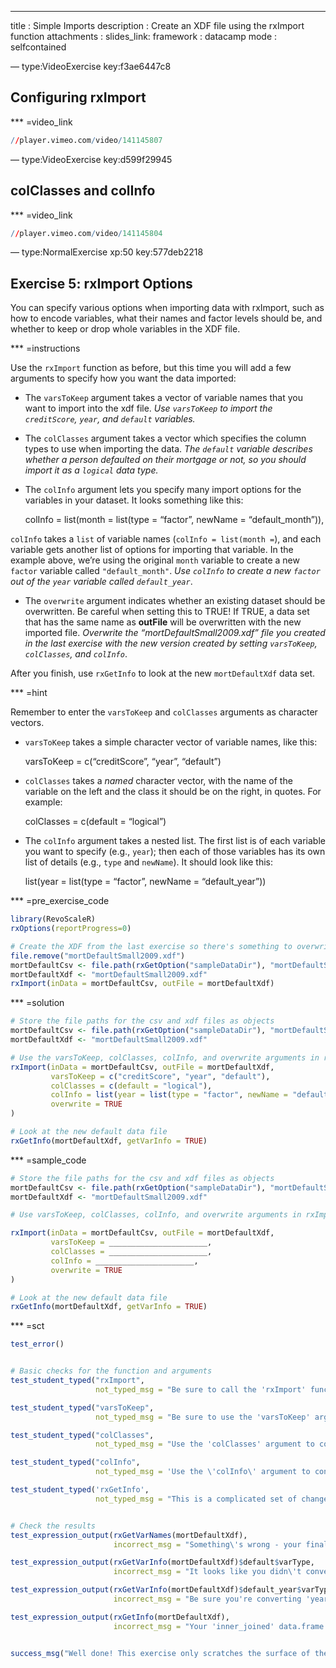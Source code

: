 ---
title       : Simple Imports
description : Create an XDF file using the rxImport function
attachments :
 slides_link: 
framework   : datacamp
mode        : selfcontained

--- type:VideoExercise key:f3ae6447c8

## Configuring rxImport 

*** =video_link

```r
//player.vimeo.com/video/141145807
```









--- type:VideoExercise key:d599f29945

## colClasses and colInfo

*** =video_link

```r
//player.vimeo.com/video/141145804
```






--- type:NormalExercise xp:50 key:577deb2218


## Exercise 5: rxImport Options

You can specify various options when importing data with rxImport, such as how 
to encode variables, what their names and factor levels should be, and whether 
to keep or drop whole variables in the XDF file.

*** =instructions

Use the `rxImport` function as before, but this time you will add a few 
arguments to specify how you want the data imported:  

 - The `varsToKeep` argument takes a vector of variable names that you want to 
   import into the xdf file. *Use `varsToKeep` to import the `creditScore`, 
   `year`, and `default` variables.*

 - The `colClasses` argument takes a vector which specifies the column types to
   use when importing the data. *The `default` variable describes whether a 
   person defaulted on their mortgage or not, so you should import it as a 
   `logical` data type.*

 - The `colInfo` argument lets you specify many import options for the variables
   in your dataset. It looks something like this:
   
    colInfo = list(month = list(type = "factor", newName = "default_month")),
   
`colInfo` takes a `list` of variable names (`colInfo = list(month = `), and 
each variable gets another list of options for importing that variable. In
the example above, we're using the original `month` variable to create a new 
`factor` variable called `"default_month"`. *Use `colInfo` to create a new
`factor` out of the `year` variable called `default_year`*.

 - The `overwrite` argument indicates whether an existing dataset should be 
   overwritten. Be careful when setting this to TRUE! If TRUE, a data set that 
   has the same name as **outFile** will be overwritten with the new imported 
   file. *Overwrite the "mortDefaultSmall2009.xdf" file you created in the last 
   exercise with the new version created by setting `varsToKeep`, `colClasses`,
   and `colInfo`*.


After you finish, use `rxGetInfo` to look at the new `mortDefaultXdf` data set.


*** =hint

Remember to enter the `varsToKeep` and `colClasses` arguments as character 
vectors.

 - `varsToKeep` takes a simple character vector of variable names, like this:

    varsToKeep = c("creditScore", "year", "default")

 - `colClasses` takes a *named* character vector, with the name of the variable
   on the left and the class it should be on the right, in quotes. For example:
 
    colClasses = c(default = "logical")

 - The `colInfo` argument takes a nested list. The first list is of each variable
   you want to specify (e.g., `year`); then each of those variables has its own list of 
   details (e.g., `type` and `newName`).
   It should look like this:

    list(year = list(type = "factor", newName = "default_year"))



*** =pre_exercise_code
```r
library(RevoScaleR)
rxOptions(reportProgress=0)

# Create the XDF from the last exercise so there's something to overwrite
file.remove("mortDefaultSmall2009.xdf")
mortDefaultCsv <- file.path(rxGetOption("sampleDataDir"), "mortDefaultSmall2009.csv")
mortDefaultXdf <- "mortDefaultSmall2009.xdf"
rxImport(inData = mortDefaultCsv, outFile = mortDefaultXdf)
```

*** =solution
```r
# Store the file paths for the csv and xdf files as objects
mortDefaultCsv <- file.path(rxGetOption("sampleDataDir"), "mortDefaultSmall2009.csv")
mortDefaultXdf <- "mortDefaultSmall2009.xdf"

# Use the varsToKeep, colClasses, colInfo, and overwrite arguments in rxImport
rxImport(inData = mortDefaultCsv, outFile = mortDefaultXdf,
         varsToKeep = c("creditScore", "year", "default"),
         colClasses = c(default = "logical"),
         colInfo = list(year = list(type = "factor", newName = "default_year")),
         overwrite = TRUE
)

# Look at the new default data file
rxGetInfo(mortDefaultXdf, getVarInfo = TRUE)
```

*** =sample_code
```r
# Store the file paths for the csv and xdf files as objects
mortDefaultCsv <- file.path(rxGetOption("sampleDataDir"), "mortDefaultSmall2009.csv")
mortDefaultXdf <- "mortDefaultSmall2009.xdf"

# Use varsToKeep, colClasses, colInfo, and overwrite arguments in rxImport

rxImport(inData = mortDefaultCsv, outFile = mortDefaultXdf,
         varsToKeep = ______________________,
         colClasses = ______________________,
         colInfo = ______________________,
         overwrite = TRUE
)

# Look at the new default data file
rxGetInfo(mortDefaultXdf, getVarInfo = TRUE)
```

*** =sct

```r

test_error()


# Basic checks for the function and arguments
test_student_typed("rxImport",
                   not_typed_msg = "Be sure to call the 'rxImport' function!")

test_student_typed("varsToKeep",
                   not_typed_msg = "Be sure to use the 'varsToKeep' argument to select just the 'creditScore', 'year', and 'default' variables.")

test_student_typed("colClasses",
                   not_typed_msg = "Use the 'colClasses' argument to convert the 'default' variable from an integer into a logical variable.")

test_student_typed("colInfo",
                   not_typed_msg = 'Use the \'colInfo\' argument to convert the \'year\' variable into a factor. It takes a list with another list inside, like this: list(year = list(type = "factor", newName = "default_year"))')

test_student_typed('rxGetInfo',
                   not_typed_msg = "This is a complicated set of changes, so be sure to use rxGetInfo on mortDefaultXdf to check the results.")


# Check the results
test_expression_output(rxGetVarNames(mortDefaultXdf),
                       incorrect_msg = "Something\'s wrong - your final dataset should have three variables: creditScore, default_year, and default. Try using 'rxGetVarInfo(mortDefaultXdf)' to see which variables are on your dataset.")

test_expression_output(rxGetVarInfo(mortDefaultXdf)$default$varType,
                       incorrect_msg = "It looks like you didn\'t convert 'default' to be a logical variable - check your 'colClasses' argument.")

test_expression_output(rxGetVarInfo(mortDefaultXdf)$default_year$varType,
                       incorrect_msg = "Be sure you're converting 'year' into a factor using the 'colInfo' argument.")

test_expression_output(rxGetInfo(mortDefaultXdf),
                       incorrect_msg = "Your 'inner_joined' data.frame doesn't seem to have the right number of rows - check your code again.")


success_msg("Well done! This exercise only scratches the surface of the options in rxImport, so be sure to explore its documentation a little more.")

```



